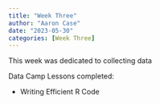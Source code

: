 ```yaml
---
title: "Week Three"
author: "Aaron Case"
date: "2023-05-30"
categories: [Week Three]
---
```


This week was dedicated to collecting data

Data Camp Lessons completed:

-   Writing Efficient R Code
